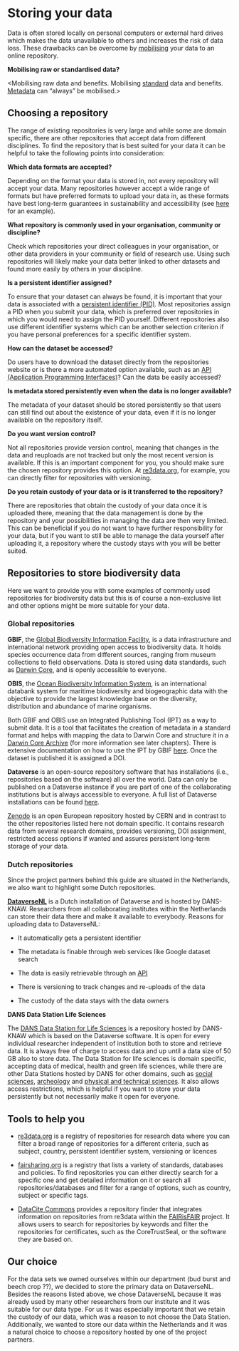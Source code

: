 # Storing your data
Data is often stored locally on personal computers or external hard drives which makes the data unavailable to others and increases the risk of data loss. These drawbacks can be overcome by [mobilising](#mobilisation) your data to an online repository. 

**Mobilising raw or standardised data?**

<Mobilising raw data and benefits. Mobilising [standard](#standardise) data and benefits. [Metadata](#metadata) can “always” be mobilised.>

## Choosing a repository 
The range of existing repositories is very large and while some are domain specific, there are other repositories that accept data from different disciplines. To find the repository that is best suited for your data it can be helpful to take the following points into consideration:

**Which data formats are accepted?**

Depending on the format your data is stored in, not every repository will accept your data. Many repositories however accept a wide range of formats but have preferred formats to upload your data in, as these formats have best long-term guarantees in sustainability and accessibility (see [here](https://dans.knaw.nl/en/file-formats/) for an example).

**What repository is commonly used in your organisation, community or discipline? **

Check which repositories your direct colleagues in your organisation, or other data providers in your community or field of research use. Using such repositories will likely make your data better linked to other datasets and found more easily by others in your discipline. 

**Is a persistent identifier assigned? **

To ensure that your dataset can always be found, it is important that your data is associated with a [persistent identifier (PID)](#PID). Most repositories assign a PID when you submit your data, which is preferred over repositories in which you would need to assign the PID yourself. Different repositories also use different identifier systems which can be another selection criterion if you have personal preferences for a specific identifier system.   

**How can the dataset be accessed?**

Do users have to download the dataset directly from the repositories website or is there a more automated option available, such as an [API (Application Programming Interfaces)](#API)? Can the data be easily accessed?

**Is metadata stored persistently even when the data is no longer available?**

The metadata of your dataset should be stored persistently so that users can still find out about the existence of your data, even if it is no longer available on the repository itself. 

**Do you want version control?**

Not all repositories provide version control, meaning that changes in the data and reuploads are not tracked but only the most recent version is available. If this is an important component for you, you should make sure the chosen repository provides this option. At [re3data.org](http://re3data.org), for example, you can directly filter for repositories with versioning. 

**Do you retain custody of your data or is it transferred to the repository?**

There are repositories that obtain the custody of your data once it is uploaded there, meaning that the data management is done by the repository and your possibilities in managing the data are then very limited. This can be beneficial if you do not want to have further responsibility for your data, but if you want to still be able to manage the data yourself after uploading it, a repository where the custody stays with you will be better suited. 

## Repositories to store biodiversity data
Here we want to provide you with some examples of commonly used repositories for biodiversity data but this is of course a non-exclusive list and other options might be more suitable for your data.

### Global repositories
**GBIF**, the [Global Biodiversity Information Facility](http://gbif.org), is a data infrastructure and international network providing open access to biodiversity data. It holds species occurrence data from different sources, ranging from museum collections to field observations. Data is stored using data standards, such as [Darwin Core](#DwC), and is openly accessible to everyone. 

**OBIS**, the [Ocean Biodiversity Information System](https://obis.org/), is an international databank system for maritime biodiversity and biogeographic data with the objective to provide the largest knowledge base on the diversity, distribution and abundance of marine organisms. 

Both GBIF and OBIS use an Integrated Publishing Tool (IPT) as a way to submit data. It is a tool that facilitates the creation of metadata in a standard format and helps with mapping the data to Darwin Core and structure it in a [Darwin Core Archive](#DwC-A) (for more information see later chapters). There is extensive documentation on how to use the IPT by GBIF [here](https://ipt.gbif.org/manual/en/ipt/latest/dwca-guide). Once the dataset is published it is assigned a DOI.

**Dataverse** is an open-source repository software that has installations (i.e., repositories based on the software) all over the world. Data can only be published on a Dataverse instance if you are part of one of the collaborating institutions but is always accessible to everyone. A full list of Dataverse installations can be found [here](https://dataverse.org/installations).

[Zenodo](https://zenodo.org/) is an open European repository hosted by CERN and in contrast to the other repositories listed here not domain specific. It contains research data from several research domains, provides versioning, DOI assignment, restricted access options if wanted and assures persistent long-term storage of your data. 

### Dutch repositories
Since the project partners behind this guide are situated in the Netherlands, we also want to highlight some Dutch repositories. 

**[DataverseNL](https://dataverse.nl/)** is a Dutch installation of Dataverse and is hosted by DANS-KNAW. Researchers from all collaborating institutes within the Netherlands can store their data there and make it available to everybody. Reasons for uploading data to DataverseNL:

- It automatically gets a persistent identifier

- The metadata is finable through web services like Google dataset search

- The data is easily retrievable through an [API](#API) 

- There is versioning to track changes and re-uploads of the data

- The custody of the data stays with the data owners

**DANS Data Station Life Sciences**

The [DANS Data Station for Life Sciences](https://dans.knaw.nl/en/life-sciences/) is a repository hosted by DANS-KNAW which is based on the Dataverse software. It is open for every individual researcher independent of institution both to store and retrieve data. It is always free of charge to access data and up until a data size of 50 GB also to store data. The Data Station for life sciences is domain specific, accepting data of medical, health and green life sciences, while there are other Data Stations hosted by DANS for other domains, such as [social sciences](https://dans.knaw.nl/en/social-sciences-and-humanities/), [archeology](https://dans.knaw.nl/en/archaeology/) and [physical and technical sciences](https://dans.knaw.nl/en/physical-and-technical-sciences/). It also allows access restrictions, which is helpful if you want to store your data persistently but not necessarily make it open for everyone. 

## Tools to help you 

- [re3data.org](http://re3data.org) is a registry of repositories for research data where you can filter a broad range of repositories for a different criteria, such as subject, country, persistent identifier system, versioning or licences

- [fairsharing.org](http://fairsharing.org) is a registry that lists a variety of standards, databases and policies. To find repositories you can either directly search for a specific one and get detailed information on it or search all repositories/databases and filter for a range of options, such as country, subject or specific tags. 

- [DataCite Commons](https://commons.datacite.org/) provides a repository finder that integrates information on repositories from re3data within the [FAIRisFAIR](https://www.fairsfair.eu/) project. It allows users to search for repositories by keywords and filter the repositories for certificates, such as the CoreTrustSeal, or the software they are based on. 

## Our choice
For the data sets we owned ourselves within our department (bud burst and beech crop ??), we decided to store the primary data on DataverseNL. Besides the reasons listed above, we chose DataverseNL because it was already used by many other researchers from our institute and it was suitable for our data type. For us it was especially important that we retain the custody of our data, which was a reason to not choose the Data Station. Additionally, we wanted to store our data within the Netherlands and it was a natural choice to choose a repository hosted by one of the project partners. 